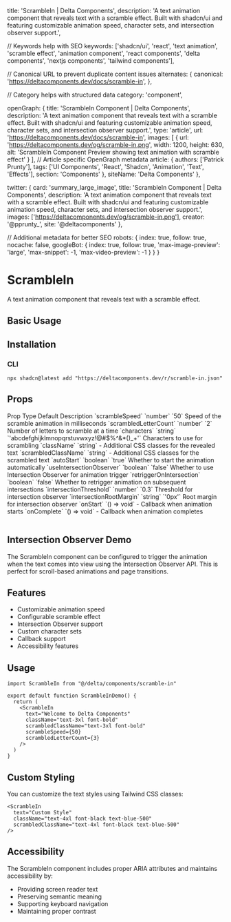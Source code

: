   title: 'ScrambleIn | Delta Components',
  description: 'A text animation component that reveals text with a scramble effect. Built with shadcn/ui and featuring customizable animation speed, character sets, and intersection observer support.',

  // Keywords help with SEO
  keywords: ['shadcn/ui', 'react', 'text animation', 'scramble effect', 'animation component', 'react components', 'delta components', 'nextjs components', 'tailwind components'],

  // Canonical URL to prevent duplicate content issues
  alternates: {
    canonical: 'https://deltacomponents.dev/docs/scramble-in',
  },

  // Category helps with structured data
  category: 'component',

  openGraph: {
    title: 'ScrambleIn Component | Delta Components',
    description: 'A text animation component that reveals text with a scramble effect. Built with shadcn/ui and featuring customizable animation speed, character sets, and intersection observer support.',
    type: 'article',
    url: 'https://deltacomponents.dev/docs/scramble-in',
    images: [
      {
        url: 'https://deltacomponents.dev/og/scramble-in.png',
        width: 1200,
        height: 630,
        alt: 'ScrambleIn Component Preview showing text animation with scramble effect'
      }
    ],
    // Article specific OpenGraph metadata
    article: {
      authors: ['Patrick Prunty'],
      tags: ['UI Components', 'React', 'Shadcn', 'Animation', 'Text', 'Effects'],
      section: 'Components'
    },
    siteName: 'Delta Components'
  },

  twitter: {
    card: 'summary_large_image',
    title: 'ScrambleIn Component | Delta Components',
    description: 'A text animation component that reveals text with a scramble effect. Built with shadcn/ui and featuring customizable animation speed, character sets, and intersection observer support.',
    images: ['https://deltacomponents.dev/og/scramble-in.png'],
    creator: '@pprunty_',
    site: '@deltacomponents'
  },

  // Additional metadata for better SEO
  robots: {
    index: true,
    follow: true,
    nocache: false,
    googleBot: {
      index: true,
      follow: true,
      'max-image-preview': 'large',
      'max-snippet': -1,
      'max-video-preview': -1
    }
  }
}

# ScrambleIn

A text animation component that reveals text with a scramble effect.

## Basic Usage

<ComponentTabs name="scramble-in-basic" />

## Installation

### CLI

```shell
npx shadcn@latest add "https://deltacomponents.dev/r/scramble-in.json"
```

## Props

<Table>
  <TableHeader>
    <TableRow>
      <TableHead>Prop</TableHead>
      <TableHead>Type</TableHead>
      <TableHead>Default</TableHead>
      <TableHead>Description</TableHead>
    </TableRow>
  </TableHeader>
  <TableBody>
    <TableRow>
      <TableCell>`scrambleSpeed`</TableCell>
      <TableCell>`number`</TableCell>
      <TableCell>`50`</TableCell>
      <TableCell>Speed of the scramble animation in milliseconds</TableCell>
    </TableRow>
    <TableRow>
      <TableCell>`scrambledLetterCount`</TableCell>
      <TableCell>`number`</TableCell>
      <TableCell>`2`</TableCell>
      <TableCell>Number of letters to scramble at a time</TableCell>
    </TableRow>
    <TableRow>
      <TableCell>`characters`</TableCell>
      <TableCell>`string`</TableCell>
      <TableCell>`'abcdefghijklmnopqrstuvwxyz!@#$%^&*()_+'`</TableCell>
      <TableCell>Characters to use for scrambling</TableCell>
    </TableRow>
    <TableRow>
      <TableCell>`className`</TableCell>
      <TableCell>`string`</TableCell>
      <TableCell>-</TableCell>
      <TableCell>Additional CSS classes for the revealed text</TableCell>
    </TableRow>
    <TableRow>
      <TableCell>`scrambledClassName`</TableCell>
      <TableCell>`string`</TableCell>
      <TableCell>-</TableCell>
      <TableCell>Additional CSS classes for the scrambled text</TableCell>
    </TableRow>
    <TableRow>
      <TableCell>`autoStart`</TableCell>
      <TableCell>`boolean`</TableCell>
      <TableCell>`true`</TableCell>
      <TableCell>Whether to start the animation automatically</TableCell>
    </TableRow>
    <TableRow>
      <TableCell>`useIntersectionObserver`</TableCell>
      <TableCell>`boolean`</TableCell>
      <TableCell>`false`</TableCell>
      <TableCell>Whether to use Intersection Observer for animation trigger</TableCell>
    </TableRow>
    <TableRow>
      <TableCell>`retriggerOnIntersection`</TableCell>
      <TableCell>`boolean`</TableCell>
      <TableCell>`false`</TableCell>
      <TableCell>Whether to retrigger animation on subsequent intersections</TableCell>
    </TableRow>
    <TableRow>
      <TableCell>`intersectionThreshold`</TableCell>
      <TableCell>`number`</TableCell>
      <TableCell>`0.3`</TableCell>
      <TableCell>Threshold for intersection observer</TableCell>
    </TableRow>
    <TableRow>
      <TableCell>`intersectionRootMargin`</TableCell>
      <TableCell>`string`</TableCell>
      <TableCell>`'0px'`</TableCell>
      <TableCell>Root margin for intersection observer</TableCell>
    </TableRow>
    <TableRow>
      <TableCell>`onStart`</TableCell>
      <TableCell>`() => void`</TableCell>
      <TableCell>-</TableCell>
      <TableCell>Callback when animation starts</TableCell>
    </TableRow>
    <TableRow>
      <TableCell>`onComplete`</TableCell>
      <TableCell>`() => void`</TableCell>
      <TableCell>-</TableCell>
      <TableCell>Callback when animation completes</TableCell>
    </TableRow>
  </TableBody>
</Table>

## Intersection Observer Demo

The ScrambleIn component can be configured to trigger the animation when the text comes into view using the Intersection Observer API. This is perfect for scroll-based animations and page transitions.

<ComponentTabs name="scramble-in-observer" />

## Features

- Customizable animation speed
- Configurable scramble effect
- Intersection Observer support
- Custom character sets
- Callback support
- Accessibility features

## Usage

```tsx
import ScrambleIn from "@/delta/components/scramble-in"

export default function ScrambleInDemo() {
  return (
    <ScrambleIn 
      text="Welcome to Delta Components"
      className="text-3xl font-bold"
      scrambledClassName="text-3xl font-bold"
      scrambleSpeed={50}
      scrambledLetterCount={3}
    />
  )
}
```

## Custom Styling

You can customize the text styles using Tailwind CSS classes:

```tsx
<ScrambleIn 
  text="Custom Style"
  className="text-4xl font-black text-blue-500"
  scrambledClassName="text-4xl font-black text-blue-500"
/>
```

## Accessibility

The ScrambleIn component includes proper ARIA attributes and maintains accessibility by:
- Providing screen reader text
- Preserving semantic meaning
- Supporting keyboard navigation
- Maintaining proper contrast

